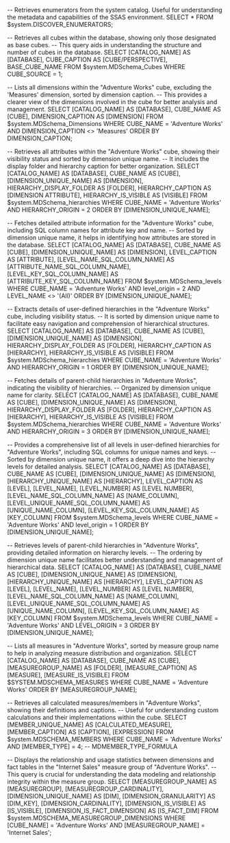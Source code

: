 -- Retrieves enumerators from the system catalog. Useful for understanding the metadata and capabilities of the SSAS environment.
SELECT * FROM $system.DISCOVER_ENUMERATORS;

-- Retrieves all cubes within the database, showing only those designated as base cubes.
-- This query aids in understanding the structure and number of cubes in the database.
SELECT 
    [CATALOG_NAME] AS [DATABASE],
    CUBE_CAPTION AS [CUBE/PERSPECTIVE],
    BASE_CUBE_NAME
FROM $system.MDSchema_Cubes
WHERE CUBE_SOURCE = 1;

-- Lists all dimensions within the "Adventure Works" cube, excluding the 'Measures' dimension, sorted by dimension caption.
-- This provides a clearer view of the dimensions involved in the cube for better analysis and management.
SELECT 
    [CATALOG_NAME] AS [DATABASE],
    CUBE_NAME AS [CUBE],
    DIMENSION_CAPTION AS [DIMENSION]
FROM $system.MDSchema_Dimensions
WHERE CUBE_NAME = 'Adventure Works' AND DIMENSION_CAPTION <> 'Measures'
ORDER BY DIMENSION_CAPTION;

-- Retrieves all attributes within the "Adventure Works" cube, showing their visibility status and sorted by dimension unique name.
-- It includes the display folder and hierarchy caption for better organization.
SELECT 
    [CATALOG_NAME] AS [DATABASE],
    CUBE_NAME AS [CUBE],
    [DIMENSION_UNIQUE_NAME] AS [DIMENSION],
    HIERARCHY_DISPLAY_FOLDER AS [FOLDER],
    HIERARCHY_CAPTION AS [DIMENSION ATTRIBUTE],
    HIERARCHY_IS_VISIBLE AS [VISIBLE]
FROM $system.MDSchema_hierarchies
WHERE CUBE_NAME = 'Adventure Works' AND HIERARCHY_ORIGIN = 2
ORDER BY [DIMENSION_UNIQUE_NAME];

-- Fetches detailed attribute information for the "Adventure Works" cube, including SQL column names for attribute key and name.
-- Sorted by dimension unique name, it helps in identifying how attributes are stored in the database.
SELECT 
    [CATALOG_NAME] AS [DATABASE],
    CUBE_NAME AS [CUBE],
    [DIMENSION_UNIQUE_NAME] AS [DIMENSION],
    LEVEL_CAPTION AS [ATTRIBUTE],
    [LEVEL_NAME_SQL_COLUMN_NAME] AS [ATTRIBUTE_NAME_SQL_COLUMN_NAME],
    [LEVEL_KEY_SQL_COLUMN_NAME] AS [ATTRIBUTE_KEY_SQL_COLUMN_NAME]
FROM $system.MDSchema_levels
WHERE CUBE_NAME = 'Adventure Works' AND level_origin = 2 AND LEVEL_NAME <> '(All)'
ORDER BY [DIMENSION_UNIQUE_NAME];

-- Extracts details of user-defined hierarchies in the "Adventure Works" cube, including visibility status.
-- It is sorted by dimension unique name to facilitate easy navigation and comprehension of hierarchical structures.
SELECT 
    [CATALOG_NAME] AS [DATABASE],
    CUBE_NAME AS [CUBE],
    [DIMENSION_UNIQUE_NAME] AS [DIMENSION],
    HIERARCHY_DISPLAY_FOLDER AS [FOLDER],
    HIERARCHY_CAPTION AS [HIERARCHY],
    HIERARCHY_IS_VISIBLE AS [VISIBLE]
FROM $system.MDSchema_hierarchies
WHERE CUBE_NAME = 'Adventure Works' AND HIERARCHY_ORIGIN = 1
ORDER BY [DIMENSION_UNIQUE_NAME];

-- Fetches details of parent-child hierarchies in "Adventure Works", indicating the visibility of hierarchies.
-- Organized by dimension unique name for clarity.
SELECT 
    [CATALOG_NAME] AS [DATABASE],
    CUBE_NAME AS [CUBE],
    [DIMENSION_UNIQUE_NAME] AS [DIMENSION],
    HIERARCHY_DISPLAY_FOLDER AS [FOLDER],
    HIERARCHY_CAPTION AS [HIERARCHY],
    HIERARCHY_IS_VISIBLE AS [VISIBLE]
FROM $system.MDSchema_hierarchies
WHERE CUBE_NAME = 'Adventure Works' AND HIERARCHY_ORIGIN = 3
ORDER BY [DIMENSION_UNIQUE_NAME];

-- Provides a comprehensive list of all levels in user-defined hierarchies for "Adventure Works", including SQL columns for unique names and keys.
-- Sorted by dimension unique name, it offers a deep dive into the hierarchy levels for detailed analysis.
SELECT 
    [CATALOG_NAME] AS [DATABASE],
    CUBE_NAME AS [CUBE],
    [DIMENSION_UNIQUE_NAME] AS [DIMENSION],
    [HIERARCHY_UNIQUE_NAME] AS [HIERARCHY],
    LEVEL_CAPTION AS [LEVEL],
    [LEVEL_NAME],
    [LEVEL_NUMBER] AS [LEVEL NUMBER],
    [LEVEL_NAME_SQL_COLUMN_NAME] AS [NAME_COLUMN],
    [LEVEL_UNIQUE_NAME_SQL_COLUMN_NAME] AS [UNIQUE_NAME_COLUMN],
    [LEVEL_KEY_SQL_COLUMN_NAME] AS [KEY_COLUMN]
FROM $system.MDSchema_levels
WHERE CUBE_NAME = 'Adventure Works' AND level_origin = 1
ORDER BY [DIMENSION_UNIQUE_NAME];

-- Retrieves levels of parent-child hierarchies in "Adventure Works", providing detailed information on hierarchy levels.
-- The ordering by dimension unique name facilitates better understanding and management of hierarchical data.
SELECT 
    [CATALOG_NAME] AS [DATABASE],
    CUBE_NAME AS [CUBE],
    [DIMENSION_UNIQUE_NAME] AS [DIMENSION],
    [HIERARCHY_UNIQUE_NAME] AS [HIERARCHY],
    LEVEL_CAPTION AS [LEVEL],
    [LEVEL_NAME],
    [LEVEL_NUMBER] AS [LEVEL NUMBER],
    [LEVEL_NAME_SQL_COLUMN_NAME] AS [NAME_COLUMN],
    [LEVEL_UNIQUE_NAME_SQL_COLUMN_NAME] AS [UNIQUE_NAME_COLUMN],
    [LEVEL_KEY_SQL_COLUMN_NAME] AS [KEY_COLUMN]
FROM $system.MDSchema_levels
WHERE CUBE_NAME = 'Adventure Works' AND LEVEL_ORIGIN = 3
ORDER BY [DIMENSION_UNIQUE_NAME];

-- Lists all measures in "Adventure Works", sorted by measure group name to help in analyzing measure distribution and organization.
SELECT 
    [CATALOG_NAME] AS [DATABASE],
    CUBE_NAME AS [CUBE],
    [MEASUREGROUP_NAME] AS [FOLDER],
    [MEASURE_CAPTION] AS [MEASURE],
    [MEASURE_IS_VISIBLE]
FROM $SYSTEM.MDSCHEMA_MEASURES
WHERE CUBE_NAME = 'Adventure Works'
ORDER BY [MEASUREGROUP_NAME];

-- Retrieves all calculated measures/members in "Adventure Works", showing their definitions and captions.
-- Useful for understanding custom calculations and their implementations within the cube.
SELECT 
    [MEMBER_UNIQUE_NAME] AS [CALCULATED_MEASURE],
    [MEMBER_CAPTION] AS [CAPTION],
    [EXPRESSION]
FROM $system.MDSCHEMA_MEMBERS
WHERE CUBE_NAME = 'Adventure Works' AND [MEMBER_TYPE] = 4; -- MDMEMBER_TYPE_FORMULA

-- Displays the relationship and usage statistics between dimensions and fact tables in the "Internet Sales" measure group of "Adventure Works".
-- This query is crucial for understanding the data modeling and relationship integrity within the measure group.
SELECT 
    [MEASUREGROUP_NAME] AS [MEASUREGROUP],
    [MEASUREGROUP_CARDINALITY],
    [DIMENSION_UNIQUE_NAME] AS [DIM],
    [DIMENSION_GRANULARITY] AS [DIM_KEY],
    [DIMENSION_CARDINALITY],
    [DIMENSION_IS_VISIBLE] AS [IS_VISIBLE],
    [DIMENSION_IS_FACT_DIMENSION] AS [IS_FACT_DIM]
FROM $system.MDSCHEMA_MEASUREGROUP_DIMENSIONS
WHERE [CUBE_NAME] = 'Adventure Works' AND [MEASUREGROUP_NAME] = 'Internet Sales';
